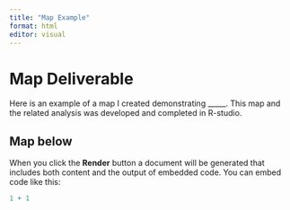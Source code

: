 ```yaml
---
title: "Map Example"
format: html
editor: visual
---
```


# Map Deliverable

Here is an example of a map I created demonstrating \_\_\_\_\_. This map and the related analysis was developed and completed in R-studio.

## Map below

When you click the **Render** button a document will be generated that includes both content and the output of embedded code. You can embed code like this:

```r
1 + 1
```
